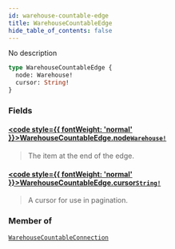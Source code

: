 ```yaml
---
id: warehouse-countable-edge
title: WarehouseCountableEdge
hide_table_of_contents: false
---
```








No description

```graphql
type WarehouseCountableEdge {
  node: Warehouse!
  cursor: String!
}
```


### Fields

#### [<code style={{ fontWeight: 'normal' }}>WarehouseCountableEdge.<b>node</b></code>](#)<Bullet />[`Warehouse!`](../../../developer/api-reference/objects/warehouse) <Badge class="secondary" text="non-null"/> <Badge class="secondary" text="object"/>
> The item at the end of the edge.
> 

#### [<code style={{ fontWeight: 'normal' }}>WarehouseCountableEdge.<b>cursor</b></code>](#)<Bullet />[`String!`](../../../developer/api-reference/scalars/string) <Badge class="secondary" text="non-null"/> <Badge class="secondary" text="scalar"/>
> A cursor for use in pagination.
> 



### Member of

[`WarehouseCountableConnection`](../../../developer/api-reference/objects/warehouse-countable-connection)  <Badge class="secondary" text="object"/>



